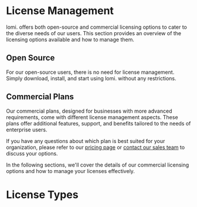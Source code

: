# License Management

lomi. offers both open-source and commercial licensing options to cater to the diverse needs of our users. This section provides an overview of the licensing options available and how to manage them.

## Open Source

For our open-source users, there is no need for license management. Simply download, install, and start using lomi. without any restrictions.

## Commercial Plans

Our commercial plans, designed for businesses with more advanced requirements, come with different license management aspects. These plans offer additional features, support, and benefits tailored to the needs of enterprise users.

If you have any questions about which plan is best suited for your organization, please refer to our [pricing page](https://lomi.africa/pricing) or [contact our sales team](mailto:sales@lomi.africa) to discuss your options.

In the following sections, we'll cover the details of our commercial licensing options and how to manage your licenses effectively.

# License Types